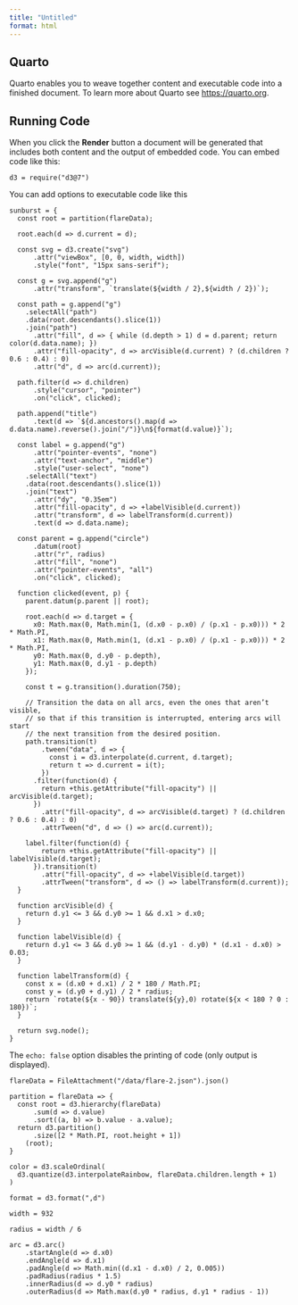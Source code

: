 ```yaml
---
title: "Untitled"
format: html
---
```


## Quarto

Quarto enables you to weave together content and executable code into a finished document. To learn more about Quarto see <https://quarto.org>.

## Running Code

When you click the **Render** button a document will be generated that includes both content and the output of embedded code. You can embed code like this:

```ojs
d3 = require("d3@7")
```

You can add options to executable code like this

```ojs
sunburst = {
  const root = partition(flareData);

  root.each(d => d.current = d);

  const svg = d3.create("svg")
      .attr("viewBox", [0, 0, width, width])
      .style("font", "15px sans-serif");

  const g = svg.append("g")
      .attr("transform", `translate(${width / 2},${width / 2})`);

  const path = g.append("g")
    .selectAll("path")
    .data(root.descendants().slice(1))
    .join("path")
      .attr("fill", d => { while (d.depth > 1) d = d.parent; return color(d.data.name); })
      .attr("fill-opacity", d => arcVisible(d.current) ? (d.children ? 0.6 : 0.4) : 0)
      .attr("d", d => arc(d.current));

  path.filter(d => d.children)
      .style("cursor", "pointer")
      .on("click", clicked);

  path.append("title")
      .text(d => `${d.ancestors().map(d => d.data.name).reverse().join("/")}\n${format(d.value)}`);

  const label = g.append("g")
      .attr("pointer-events", "none")
      .attr("text-anchor", "middle")
      .style("user-select", "none")
    .selectAll("text")
    .data(root.descendants().slice(1))
    .join("text")
      .attr("dy", "0.35em")
      .attr("fill-opacity", d => +labelVisible(d.current))
      .attr("transform", d => labelTransform(d.current))
      .text(d => d.data.name);

  const parent = g.append("circle")
      .datum(root)
      .attr("r", radius)
      .attr("fill", "none")
      .attr("pointer-events", "all")
      .on("click", clicked);

  function clicked(event, p) {
    parent.datum(p.parent || root);

    root.each(d => d.target = {
      x0: Math.max(0, Math.min(1, (d.x0 - p.x0) / (p.x1 - p.x0))) * 2 * Math.PI,
      x1: Math.max(0, Math.min(1, (d.x1 - p.x0) / (p.x1 - p.x0))) * 2 * Math.PI,
      y0: Math.max(0, d.y0 - p.depth),
      y1: Math.max(0, d.y1 - p.depth)
    });

    const t = g.transition().duration(750);

    // Transition the data on all arcs, even the ones that aren’t visible,
    // so that if this transition is interrupted, entering arcs will start
    // the next transition from the desired position.
    path.transition(t)
        .tween("data", d => {
          const i = d3.interpolate(d.current, d.target);
          return t => d.current = i(t);
        })
      .filter(function(d) {
        return +this.getAttribute("fill-opacity") || arcVisible(d.target);
      })
        .attr("fill-opacity", d => arcVisible(d.target) ? (d.children ? 0.6 : 0.4) : 0)
        .attrTween("d", d => () => arc(d.current));

    label.filter(function(d) {
        return +this.getAttribute("fill-opacity") || labelVisible(d.target);
      }).transition(t)
        .attr("fill-opacity", d => +labelVisible(d.target))
        .attrTween("transform", d => () => labelTransform(d.current));
  }
  
  function arcVisible(d) {
    return d.y1 <= 3 && d.y0 >= 1 && d.x1 > d.x0;
  }

  function labelVisible(d) {
    return d.y1 <= 3 && d.y0 >= 1 && (d.y1 - d.y0) * (d.x1 - d.x0) > 0.03;
  }

  function labelTransform(d) {
    const x = (d.x0 + d.x1) / 2 * 180 / Math.PI;
    const y = (d.y0 + d.y1) / 2 * radius;
    return `rotate(${x - 90}) translate(${y},0) rotate(${x < 180 ? 0 : 180})`;
  }

  return svg.node();
}
```

The `echo: false` option disables the printing of code (only output is displayed).

```ojs
flareData = FileAttachment("/data/flare-2.json").json()

partition = flareData => {
  const root = d3.hierarchy(flareData)
      .sum(d => d.value)
      .sort((a, b) => b.value - a.value);
  return d3.partition()
      .size([2 * Math.PI, root.height + 1])
    (root);
}

color = d3.scaleOrdinal(
  d3.quantize(d3.interpolateRainbow, flareData.children.length + 1)
)

format = d3.format(",d")

width = 932

radius = width / 6

arc = d3.arc()
    .startAngle(d => d.x0)
    .endAngle(d => d.x1)
    .padAngle(d => Math.min((d.x1 - d.x0) / 2, 0.005))
    .padRadius(radius * 1.5)
    .innerRadius(d => d.y0 * radius)
    .outerRadius(d => Math.max(d.y0 * radius, d.y1 * radius - 1))
```

